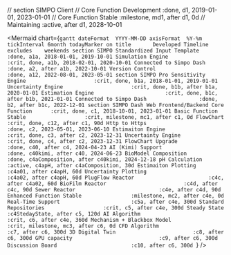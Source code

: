 // section SIMPO Client
// Core Function Development           :done, d1, 2019-01-01, 2023-01-01
// Core Function Stable                :milestone, md1, after d1, 0d
// Maintaining                         :active, after d1, 2028-10-01

<Mermaid
  chart={`gantt
    dateFormat  YYYY-MM-DD
    axisFormat  %Y-%m
    tickInterval 6month
    todayMarker on
    title       Developed Timeline
    excludes    weekends
    section SIMPO
    Standardized Input Template             :done, a1a, 2018-01-01, 2019-10-01
    Simulation Engine                       :crit, done, a1b, 2018-02-01, 2020-10-01
    Connected to Simpo Dash                 :done, a2, after a1b, 2022-10-01
    Version Control                         :done, a12, 2022-08-01, 2023-05-01
    section SIMPO Pro
    Sensitivity Engine                      :crit, done, b1a, 2018-01-01, 2019-01-01
    Uncertainty Engine                      :crit, done, b1b, after b1a, 2020-01-01
    Estimation Engine                       :crit, done, b1c, after b1b, 2021-01-01
    Connected to Simpo Dash                 :done, b2, after b1c, 2022-12-01
    section SIMPO Dash
    Web Frontend/Backend Core Function      :crit, done, c1, 2018-10-01, 2023-01-01
    Basic Function Stable                   :crit, milestone, mc1, after c1, 0d
    FlowChart                               :crit, done, c12, after c1, 90d
    Http to Https                           :done, c2, 2023-05-01, 2023-06-10
    Estimaiton Engine                       :crit, done, c3, after c2, 2023-12-31
    Uncertainty Engine                      :crit, done, c4, after c2, 2023-12-31
    FlowChart Upgrade                       :done, c40, after c4, 2024-04-23
    AI (Kimi) Support                       :done, c40kimi, after c40, 2024-06-23
    BioModel Composition                    :done, c4aComposition, after c40kimi, 2024-12-18
    pH Calculation                          :active, c4apH, after c4aComposition, 30d
    Estimaiton Plotting                     :c4a01, after c4apH, 60d
    Uncertainty Plotting                    :c4a02, after c4apH, 60d
    PlugFlow Reactor                        :c4c, after c4a02, 60d
    BioFilm Reactor                         :c4d, after c4c, 90d
    Sewer Reactor                           :c4e, after c4d, 90d
    Enhanced Function Stable                :milestone, mc2, after c4e, 0d
    Real-Time Support                       :c5a, after c4e, 300d
    Standard Repositories                   :crit, c5, after c4e, 300d
    Steady State                            :c4StedayState, after c5, 120d
    AI Algorithm                            :crit, c6, after c4e, 360d
    Mechanism + Blackbox Model              :crit, milestone, mc3, after c6, 0d
    CFD Algorithm                           :c7, after c6, 300d
    3D Digital Twin                         :c8, after c6, 300d
    GPU capacity                            :c9, after c6, 300d
    Discussion Board                        :c10, after c6, 300d
`}
/>
